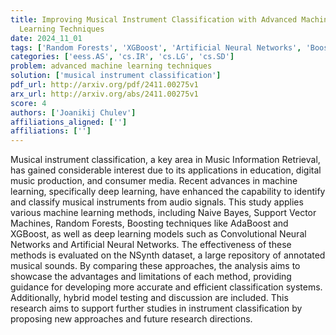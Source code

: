 ```yaml
---
title: Improving Musical Instrument Classification with Advanced Machine
  Learning Techniques
date: 2024_11_01
tags: ['Random Forests', 'XGBoost', 'Artificial Neural Networks', 'Boosting techniques', 'Musical instrument classification', 'machine learning', 'Convolutional Neural Networks', 'Support Vector Machines', 'AdaBoost', 'NSynth dataset', 'deep learning', 'Naive Bayes', 'hybrid model testing', 'Music Information Retrieval']
categories: ['eess.AS', 'cs.IR', 'cs.LG', 'cs.SD']
problem: advanced machine learning techniques
solution: ['musical instrument classification']
pdf_url: http://arxiv.org/pdf/2411.00275v1
arx_url: http://arxiv.org/abs/2411.00275v1
score: 4
authors: ['Joanikij Chulev']
affiliations_aligned: ['']
affiliations: ['']
---
```



Musical instrument classification, a key area in Music Information Retrieval,
has gained considerable interest due to its applications in education, digital
music production, and consumer media. Recent advances in machine learning,
specifically deep learning, have enhanced the capability to identify and
classify musical instruments from audio signals. This study applies various
machine learning methods, including Naive Bayes, Support Vector Machines,
Random Forests, Boosting techniques like AdaBoost and XGBoost, as well as deep
learning models such as Convolutional Neural Networks and Artificial Neural
Networks. The effectiveness of these methods is evaluated on the NSynth
dataset, a large repository of annotated musical sounds. By comparing these
approaches, the analysis aims to showcase the advantages and limitations of
each method, providing guidance for developing more accurate and efficient
classification systems. Additionally, hybrid model testing and discussion are
included. This research aims to support further studies in instrument
classification by proposing new approaches and future research directions.